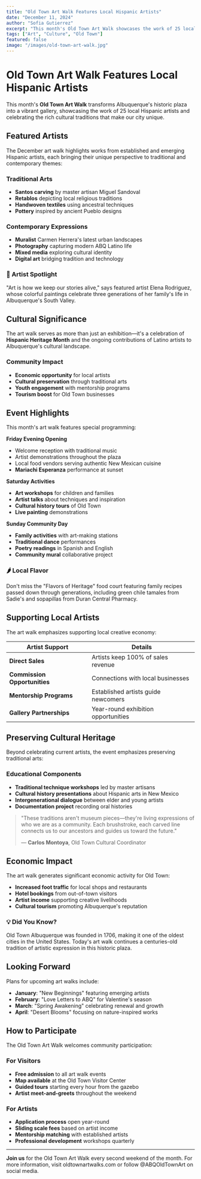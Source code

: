```yaml
---
title: "Old Town Art Walk Features Local Hispanic Artists"
date: "December 11, 2024"
author: "Sofia Gutierrez"
excerpt: "This month's Old Town Art Walk showcases the work of 25 local Hispanic artists, celebrating the rich cultural traditions that make Albuquerque unique."
tags: ["Art", "Culture", "Old Town"]
featured: false
image: "/images/old-town-art-walk.jpg"
---
```


# Old Town Art Walk Features Local Hispanic Artists

This month's **Old Town Art Walk** transforms Albuquerque's historic plaza into a vibrant gallery, showcasing the work of 25 local Hispanic artists and celebrating the rich cultural traditions that make our city unique.

## Featured Artists

The December art walk highlights works from established and emerging Hispanic artists, each bringing their unique perspective to traditional and contemporary themes:

### Traditional Arts
- **Santos carving** by master artisan Miguel Sandoval
- **Retablos** depicting local religious traditions  
- **Handwoven textiles** using ancestral techniques
- **Pottery** inspired by ancient Pueblo designs

### Contemporary Expressions
- **Muralist** Carmen Herrera's latest urban landscapes
- **Photography** capturing modern ABQ Latino life
- **Mixed media** exploring cultural identity
- **Digital art** bridging tradition and technology

<div className="bg-gradient-to-r from-turquoise-100 to-orange-100 p-6 rounded-xl my-8 border-l-4 border-turquoise-500">
  <h3 className="font-luckiest text-xl text-turquoise-700 mb-3">🎨 Artist Spotlight</h3>
  <p className="text-gray-700">"Art is how we keep our stories alive," says featured artist Elena Rodriguez, whose colorful paintings celebrate three generations of her family's life in Albuquerque's South Valley.</p>
</div>

## Cultural Significance

The art walk serves as more than just an exhibition—it's a celebration of **Hispanic Heritage Month** and the ongoing contributions of Latino artists to Albuquerque's cultural landscape.

### Community Impact
- **Economic opportunity** for local artists
- **Cultural preservation** through traditional arts
- **Youth engagement** with mentorship programs  
- **Tourism boost** for Old Town businesses

## Event Highlights

This month's art walk features special programming:

**Friday Evening Opening**
- Welcome reception with traditional music
- Artist demonstrations throughout the plaza
- Local food vendors serving authentic New Mexican cuisine
- **Mariachi Esperanza** performance at sunset

**Saturday Activities**
- **Art workshops** for children and families
- **Artist talks** about techniques and inspiration
- **Cultural history tours** of Old Town
- **Live painting** demonstrations

**Sunday Community Day**
- **Family activities** with art-making stations
- **Traditional dance** performances
- **Poetry readings** in Spanish and English
- **Community mural** collaborative project

<div className="bg-yellow-50 p-6 rounded-xl my-8 border border-yellow-200">
  <h3 className="font-luckiest text-xl text-yellow-700 mb-3">🌶️ Local Flavor</h3>
  <p className="text-gray-700">Don't miss the "Flavors of Heritage" food court featuring family recipes passed down through generations, including green chile tamales from Sadie's and sopapillas from Duran Central Pharmacy.</p>
</div>

## Supporting Local Artists

The art walk emphasizes supporting local creative economy:

| Artist Support | Details |
|----------------|---------|
| **Direct Sales** | Artists keep 100% of sales revenue |
| **Commission Opportunities** | Connections with local businesses |
| **Mentorship Programs** | Established artists guide newcomers |
| **Gallery Partnerships** | Year-round exhibition opportunities |

## Preserving Cultural Heritage

Beyond celebrating current artists, the event emphasizes preserving traditional arts:

### Educational Components
- **Traditional technique workshops** led by master artisans
- **Cultural history presentations** about Hispanic arts in New Mexico
- **Intergenerational dialogue** between elder and young artists
- **Documentation project** recording oral histories

> "These traditions aren't museum pieces—they're living expressions of who we are as a community. Each brushstroke, each carved line connects us to our ancestors and guides us toward the future."
> 
> — **Carlos Montoya**, Old Town Cultural Coordinator

## Economic Impact

The art walk generates significant economic activity for Old Town:

- **Increased foot traffic** for local shops and restaurants
- **Hotel bookings** from out-of-town visitors
- **Artist income** supporting creative livelihoods
- **Cultural tourism** promoting Albuquerque's reputation

<div className="bg-red-50 p-6 rounded-xl my-8 border border-red-200">
  <h3 className="font-luckiest text-xl text-red-700 mb-3">💡 Did You Know?</h3>
  <p className="text-gray-700">Old Town Albuquerque was founded in 1706, making it one of the oldest cities in the United States. Today's art walk continues a centuries-old tradition of artistic expression in this historic plaza.</p>
</div>

## Looking Forward

Plans for upcoming art walks include:

- **January**: "New Beginnings" featuring emerging artists
- **February**: "Love Letters to ABQ" for Valentine's season  
- **March**: "Spring Awakening" celebrating renewal and growth
- **April**: "Desert Blooms" focusing on nature-inspired works

## How to Participate

The Old Town Art Walk welcomes community participation:

### For Visitors
- **Free admission** to all art walk events
- **Map available** at the Old Town Visitor Center
- **Guided tours** starting every hour from the gazebo
- **Artist meet-and-greets** throughout the weekend

### For Artists
- **Application process** open year-round
- **Sliding scale fees** based on artist income
- **Mentorship matching** with established artists
- **Professional development** workshops quarterly

---

**Join us** for the Old Town Art Walk every second weekend of the month. For more information, visit oldtownartwalks.com or follow @ABQOldTownArt on social media. 